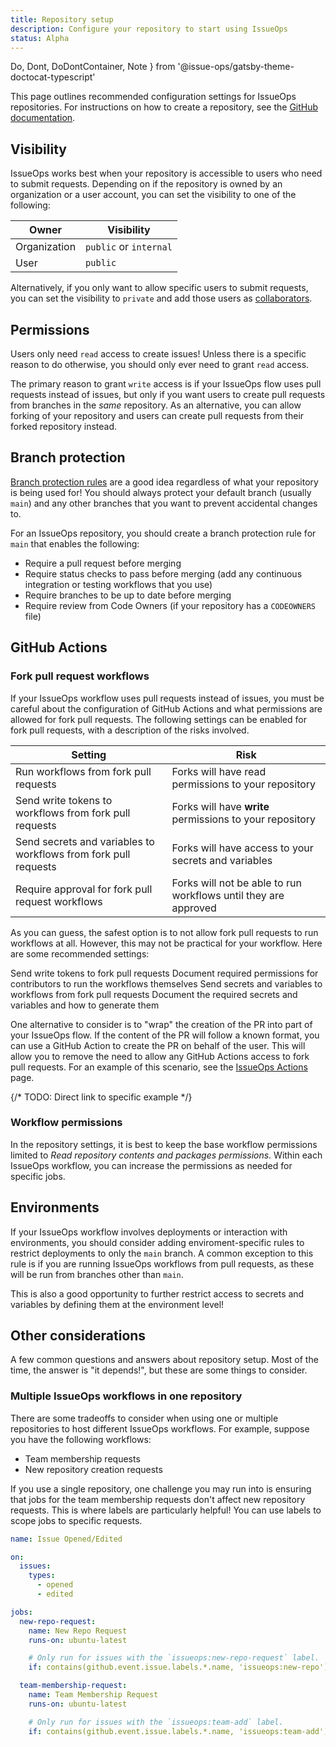 ```yaml
---
title: Repository setup
description: Configure your repository to start using IssueOps
status: Alpha
---
```


  Do,
  Dont,
  DoDontContainer,
  Note
} from '@issue-ops/gatsby-theme-doctocat-typescript'

This page outlines recommended configuration settings for IssueOps repositories.
For instructions on how to create a repository, see the
[GitHub documentation](https://docs.github.com/en/get-started/quickstart/create-a-repo).

## Visibility

IssueOps works best when your repository is accessible to users who need to
submit requests. Depending on if the repository is owned by an organization or a
user account, you can set the visibility to one of the following:

| Owner        | Visibility             |
| ------------ | ---------------------- |
| Organization | `public` or `internal` |
| User         | `public`               |

Alternatively, if you only want to allow specific users to submit requests, you
can set the visibility to `private` and add those users as
[collaborators](https://docs.github.com/en/account-and-profile/setting-up-and-managing-your-personal-account-on-github/managing-access-to-your-personal-repositories/inviting-collaborators-to-a-personal-repository).

## Permissions

Users only need `read` access to create issues! Unless there is a specific
reason to do otherwise, you should only ever need to grant `read` access.

The primary reason to grant `write` access is if your IssueOps flow uses pull
requests instead of issues, but only if you want users to create pull requests
from branches in the _same_ repository. As an alternative, you can allow forking
of your repository and users can create pull requests from their forked
repository instead.

## Branch protection

[Branch protection rules](https://docs.github.com/en/repositories/configuring-branches-and-merges-in-your-repository/managing-protected-branches/about-protected-branches)
are a good idea regardless of what your repository is being used for! You should
always protect your default branch (usually `main`) and any other branches that
you want to prevent accidental changes to.

For an IssueOps repository, you should create a branch protection rule for
`main` that enables the following:

- Require a pull request before merging
- Require status checks to pass before merging (add any continuous integration
  or testing workflows that you use)
- Require branches to be up to date before merging
- Require review from Code Owners (if your repository has a `CODEOWNERS` file)

## GitHub Actions

### Fork pull request workflows

If your IssueOps workflow uses pull requests instead of issues, you must be
careful about the configuration of GitHub Actions and what permissions are
allowed for fork pull requests. The following settings can be enabled for fork
pull requests, with a description of the risks involved.

| Setting                                                         | Risk                                                            |
| --------------------------------------------------------------- | --------------------------------------------------------------- |
| Run workflows from fork pull requests                           | Forks will have read permissions to your repository             |
| Send write tokens to workflows from fork pull requests          | Forks will have **write** permissions to your repository        |
| Send secrets and variables to workflows from fork pull requests | Forks will have access to your secrets and variables            |
| Require approval for fork pull request workflows                | Forks will not be able to run workflows until they are approved |

As you can guess, the safest option is to not allow fork pull requests to run
workflows at all. However, this may not be practical for your workflow. Here are
some recommended settings:

<DoDontContainer>
  <Dont indented>Send write tokens to fork pull requests</Dont>
  <Do indented>
    Document required permissions for contributors to run the workflows
    themselves
  </Do>
</DoDontContainer>

<DoDontContainer>
  <Dont indented>
    Send secrets and variables to workflows from fork pull requests
  </Dont>
  <Do indented>
    Document the required secrets and variables and how to generate them
  </Do>
</DoDontContainer>

One alternative to consider is to "wrap" the creation of the PR into part of
your IssueOps flow. If the content of the PR will follow a known format, you can
use a GitHub Action to create the PR on behalf of the user. This will allow you
to remove the need to allow any GitHub Actions access to fork pull requests. For
an example of this scenario, see the
[IssueOps Actions](/reference/issueops-actions) page.

{/* TODO: Direct link to specific example */}

### Workflow permissions

In the repository settings, it is best to keep the base workflow permissions
limited to _Read repository contents and packages permissions_. Within each
IssueOps workflow, you can increase the permissions as needed for specific jobs.

## Environments

If your IssueOps workflow involves deployments or interaction with environments,
you should consider adding enviroment-specific rules to restrict deployments to
only the `main` branch. A common exception to this rule is if you are running
IssueOps workflows from pull requests, as these will be run from branches other
than `main`.

This is also a good opportunity to further restrict access to secrets and
variables by defining them at the environment level!

## Other considerations

A few common questions and answers about repository setup. Most of the time, the
answer is "it depends!", but these are some things to consider.

### Multiple IssueOps workflows in one repository

There are some tradeoffs to consider when using one or multiple repositories to
host different IssueOps workflows. For example, suppose you have the following
workflows:

- Team membership requests
- New repository creation requests

If you use a single repository, one challenge you may run into is ensuring that
jobs for the team membership requests don't affect new repository requests. This
is where labels are particularly helpful! You can use labels to scope jobs to
specific requests.

```yaml
name: Issue Opened/Edited

on:
  issues:
    types:
      - opened
      - edited

jobs:
  new-repo-request:
    name: New Repo Request
    runs-on: ubuntu-latest

    # Only run for issues with the `issueops:new-repo-request` label.
    if: contains(github.event.issue.labels.*.name, 'issueops:new-repo')

  team-membership-request:
    name: Team Membership Request
    runs-on: ubuntu-latest

    # Only run for issues with the `issueops:team-add` label.
    if: contains(github.event.issue.labels.*.name, 'issueops:team-add')
```
